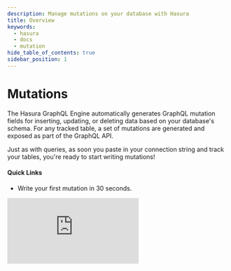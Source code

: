 ```yaml
---
description: Manage mutations on your database with Hasura
title: Overview
keywords:
  - hasura
  - docs
  - mutation
hide_table_of_contents: true
sidebar_position: 1
---
```



# <Mutations /> Mutations

<div className="overview-header">
  <div className="overview-text">
    <p>
      The Hasura GraphQL Engine automatically generates GraphQL mutation fields for inserting, updating, or deleting
      data based on your database's schema. For any tracked table, a set of mutations are generated and exposed as part
      of the GraphQL API.
    </p>
    <p>
      Just as with queries, as soon you paste in your connection string and track your tables, you're ready to start
      writing mutations!
    </p>
    <h4>Quick Links</h4>
    <ul>
      <li>
        <VersionedLink to="/mutations/quickstart">Write your first mutation in 30 seconds.</VersionedLink>
      </li>
    </ul>
  </div>
  <iframe
    src="https://www.youtube.com/embed/9FZkMjiBrMs"
    frameborder="0"
    allow="accelerometer; autoplay; encrypted-media; gyroscope; picture-in-picture"
    allowFullScreen
  />
</div>

## Using Mutations

<div className="overview-gallery">
  <VersionedLink to="/mutations/postgres/insert/">
    <div className="card">
      <h3>Insert data</h3>
      <p>Learn how to insert new data into your database using a mutation.</p>
    </div>
  </VersionedLink>
  <VersionedLink to="/mutations/postgres/multiple-mutations/">
    <div className="card">
      <h3>Execute multiple mutations</h3>
      <p>Learn how to execute multiple mutations in a single request using a single GraphQL request.</p>
    </div>
  </VersionedLink>
  <VersionedLink to="/mutations/postgres/update/">
    <div className="card">
      <h3>Update data</h3>
      <p>
        Learn how to update data in your database using a mutation, which enables you to update data in a single row or
        multiple rows with one mutation.
      </p>
    </div>
  </VersionedLink>
</div>
